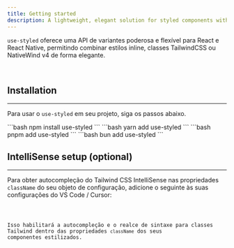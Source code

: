 ```yaml
---
title: Getting started
description: A lightweight, elegant solution for styled components with variant support in React
---
```




`use-styled` oferece uma API de variantes poderosa e flexível para React e React Native, permitindo combinar estilos inline, classes TailwindCSS ou NativeWind v4 de forma elegante.

<br />

## Installation
---

Para usar o `use-styled` em seu projeto, siga os passos abaixo.

<Tabs>
  <TabItem label="npm" icon="npm">
    ```bash
    npm install use-styled
    ```
  </TabItem>
  <TabItem label="yarn" icon="yarn">
    ```bash
    yarn add use-styled
    ```
  </TabItem>
  <TabItem label="pnpm" icon="pnpm">
    ```bash
    pnpm add use-styled
    ```
  </TabItem>
  <TabItem label="bun" icon="bun">
    ```bash
    bun add use-styled
    ```
  </TabItem>
</Tabs>

<br />

## IntelliSense setup (optional)
---

Para obter autocompleção do Tailwind CSS IntelliSense nas propriedades `className` do seu objeto de configuração, adicione o seguinte às suas configurações do VS Code / Cursor:

<Code code={classRegexVSCode} lang="json" frame='terminal' />

Isso habilitará a autocompleção e o realce de sintaxe para classes Tailwind dentro das propriedades `className` dos seus componentes estilizados.
